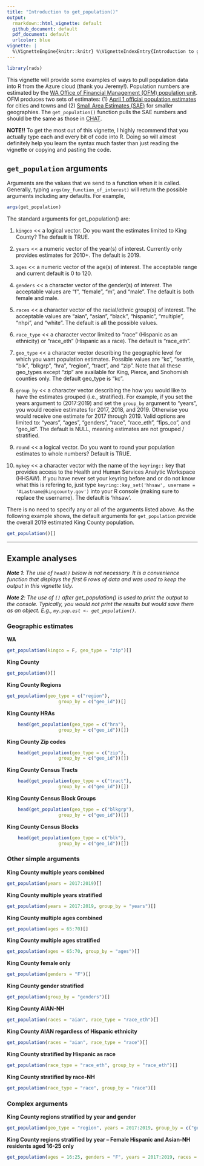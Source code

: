 ```yaml
---
title: "Introduction to get_population()"
output:
  rmarkdown::html_vignette: default
  github_document: default
  pdf_document: default
  urlcolor: blue
vignette: |
  %\VignetteEngine{knitr::knitr} %\VignetteIndexEntry{Introduction to get_population}
---
```

```r
library(rads)
```


This vignette will provide some examples of ways to pull population data into R from the Azure cloud (thank you Jeremy!). Population numbers are estimated by the [WA Office of Financial Management (OFM) population unit](https://ofm.wa.gov/washington-data-research/population-demographics). OFM produces two sets of estimates: (1) [April 1 official population estimates](https://ofm.wa.gov/washington-data-research/population-demographics/population-estimates/april-1-official-population-estimates) for cities and towns and (2) [Small Area Estimates (SAE)](https://ofm.wa.gov/washington-data-research/population-demographics/population-estimates/small-area-estimates-program) for smaller geographies. The `get_population()` function pulls the SAE numbers and should be the same as those in [CHAT](https://secureaccess.wa.gov/doh/chat/Entry.mvc). 

**NOTE!!** To get the most out of this vignette, I highly recommend that you actually type each and every bit of code into R. Doing so will almost definitely help you learn the syntax much faster than just reading the vignette or copying and pasting the code.

## `get_population` arguments
Arguments are the values that we send to a function when it is called. Generally, typing `args(my_function_of_interest)` will return the possible arguments including any defaults. For example, 
```r
args(get_population)
```
The standard arguments for get_population() are:
 
1) `kingco` << a logical vector. Do you want the estimates limited to King County? The default is TRUE.

2) `years` << a numeric vector of the year(s) of interest. Currently only provides estimates for 2010+. The default is 2019.

3) `ages` << a numeric vector of the age(s) of interest. The acceptable range and current default is 0 to 120.

4) `genders` << a character vector of the gender(s) of interest. The acceptable values are “f”, “female”, “m”, and “male”. The default is both female and male. 

5) `races` << a character vector of the racial/ethnic group(s) of interest. The acceptable values are "aian", "asian", "black", "hispanic", "multiple", "nhpi", and "white". The default is all the possible values. 

6) `race_type` << a character vector limited to “race” (Hispanic as an ethnicity) or “race_eth” (Hispanic as a race). The default is “race_eth”.

7) `geo_type` << a character vector describing the geographic level for which you want population estimates. Possible values are “kc”, "seattle, “blk”, “blkgrp”, “hra”, “region”, “tract”, and “zip”. Note that all these geo_types except "zip" are available for King, Pierce, and Snohomish counties only. The default geo_type is “kc”.

8) `group_by` << a character vector describing the how you would like to have the estimates grouped (i.e., stratified). For example, if you set the years argument to (2017:2019) and set the `group_by` argument to “years”, you would receive estimates for 2017, 2018, and 2019. Otherwise you would receive one estimate for 2017 through 2019. Valid options are limited to: "years", "ages", "genders", "race", "race_eth", "fips_co", and "geo_id". The default is NULL, meaning estimates are not grouped / stratified.

9) `round` << a logical vector. Do you want to round your population estimates to whole numbers? Default is TRUE. 

10) `mykey` << a character vector with the name of the `keyring::` key that provides access to the Health and Human Services Analytic Workspace (HHSAW). If you have never set your keyring before and or do not know what this is refering to, just type `keyring::key_set('hhsaw', username = 'ALastname@kingcounty.gov')` into your R console (making sure to replace the username). The default is 'hhsaw'. 

There is no need to specify any or all of the arguments listed above. As the following example shows, the default arguments for `get_population` provide the overall 2019 estimated King County population.
```r
get_population()[]
```

***

## Example analyses
***Note 1**: The use of `head()` below is not necessary. It is a convenience function that displays the first 6 rows of data and was used to keep the output in this vignette tidy.*

***Note 2**: The use of `[]` after get_population() is used to print the output to the console. Typically, you would not print the results but would save them as an object. E.g., `my.pop.est <- get_population()`.*

### Geographic estimates
**WA**
```r
get_population(kingco = F, geo_type = "zip")[]
```

**King County**
```r
get_population()[]
```

**King County Regions**
```r
get_population(geo_type = c("region"),
                   group_by = c("geo_id"))[]
```

**King County HRAs**
```r
    head(get_population(geo_type = c("hra"),
                   group_by = c("geo_id"))[])  
```

**King County Zip codes**
```r
    head(get_population(geo_type = c("zip"),
                   group_by = c("geo_id"))[])  
```

**King County Census Tracts**
```r
    head(get_population(geo_type = c("tract"),
                   group_by = c("geo_id"))[])  
```

**King County Census Block Groups**
```r
    head(get_population(geo_type = c("blkgrp"),
                   group_by = c("geo_id"))[])  
```

**King County Census Blocks**
```r
    head(get_population(geo_type = c("blk"),
                   group_by = c("geo_id"))[])  
```

### Other simple arguments
**King County multiple years combined**
```r
get_population(years = 2017:2019)[]
```

**King County multiple years stratified**
```r
get_population(years = 2017:2019, group_by = "years")[]
```

**King County multiple ages combined**
```r
get_population(ages = 65:70)[]
```

**King County multiple ages stratified**
```r
get_population(ages = 65:70, group_by = "ages")[]
```

**King County female only**
```r
get_population(genders = "F")[]
```

**King County gender stratified**
```r
get_population(group_by = "genders")[]
```

**King County AIAN-NH**
```r
get_population(races = "aian", race_type = "race_eth")[]
```

**King County AIAN regardless of Hispanic ethnicity**
```r
get_population(races = "aian", race_type = "race")[]
```

**King County stratified by Hispanic as race**
```r
get_population(race_type = "race_eth", group_by = "race_eth")[]
```

**King County stratified by race-NH**
```r
get_population(race_type = "race", group_by = "race")[]
```

### Complex arguments
**King County regions stratified by year and gender**
```r
get_population(geo_type = "region", years = 2017:2019, group_by = c("geo_id", "years", "genders"))[]
```

**King County regions stratified by year -- Female Hispanic and Asian-NH residents aged 16-25 only**
```r
get_population(ages = 16:25, genders = "F", years = 2017:2019, races = c("hispanic", "asian"), geo_type = "region", race_type = "race_eth", group_by = c("geo_id", "years", "race_eth"))[]
```
